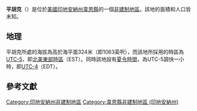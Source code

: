 {{noteTA
|G1=USState
|G2=地名
|G3=Unit
}}
{{Infobox settlement
|official_name            = 平胡克
|native_name = Pinhook
|settlement_type          = [[非建制地區|非建制地區]]
|image_skyline            = 
|imagesize                = 
|image_map                = 
|mapsize                  = 
|pushpin_map              = USA Indiana
|pushpin_label            = 平胡克
|pushpin_label_position   = top
|pushpin_map_caption      = 平胡克在印地安納州的位置
|subdivision_type         = [[世界政區索引|國家]]
|subdivision_type1        = [[美国州份|州份]]
|subdivision_type2        = [[印地安納州行政区划|縣]]
|subdivision_name         = [[美国|美国]]
|subdivision_name1        = [[印地安納州|印地安納州]]
|subdivision_name2        = [[韋恩縣_(印地安納州)|韋恩縣]]
|elevation_ft             = 1063
|elevation_m              = 324
|area_total_km2           = 
|area_total_sq_mi         = 
|area_land_km2            = 
|area_land_sq_mi          = 
|area_water_km2           = 
|area_water_sq_mi         = 
|population_as_of         = 2010
|population_footnotes     = 
|population_total         = 
|population_metro         = 
|population_density_km2   = auto
|population_density_sq_mi = auto
|timezone                 = [[北美东部时区|北美东部时区]]
|utc_offset               = -5
|coordinates              = {{coord|39|48|56|N|85|03|31|W|display=inline,title}}
| coor_pinpoint           = 
| coordinates_footnotes   = 
|timezone_DST             = EDT
|utc_offset_DST           = -4
|postal_code_type         = [[美國郵區編號|郵區編號]]
|postal_code              = 47330
|area_code                = {{link-en|电话区号765|Area code 765|765}}
|blank_name = [[地名信息系统|GNIS ID]]
|blank_info = 441168<ref name="GNIS">{{cite gnis|441168|Pinhook}}</ref>
}}
'''平胡克'''（{{lang-en|Pinhook}}）是位於[[美國|美國]][[印地安納州|印地安納州]][[韋恩縣_(印地安納州)|韋恩縣]]的一個[[非建制地區|非建制地區]]。該地的面積和人口皆未知。

== 地理 ==
平胡克所處的海拔為高於海平面324米（即1063英呎），而該地所採用的時區為[[UTC-5|UTC-5]]，即[[北美東部時區|北美東部時區]]（EST）。同時該地設有[[夏令時間|夏令時間]]，為UTC-5調快一小時，即[[UTC-4|UTC-4]]（EDT）。

== 參考文獻 ==
{{reflist}}

{{韋恩縣 (印地安納州)}}

{{DEFAULTSORT:Pinhook}}
[[Category:印地安納州非建制地區|Category:印地安納州非建制地區]]
[[Category:韋恩縣非建制地區_(印地安納州)|Category:韋恩縣非建制地區 (印地安納州)]]

{{Indiana-geo-stub}}